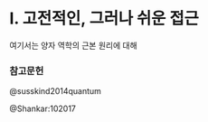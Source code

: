 # I. 고전적인, 그러나 쉬운 접근 {.unnumbered}


여기서는 양자 역학의 근본 원리에 대해

### 참고문헌
::: {#refs}

@susskind2014quantum

@Shankar:102017

:::
